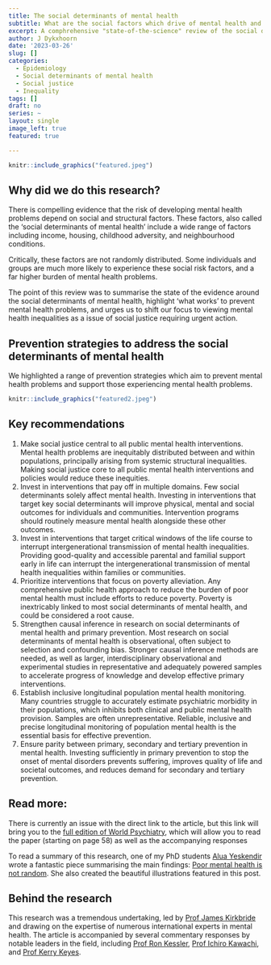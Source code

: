 ```yaml
---
title: The social determinants of mental health 
subtitle: What are the social factors which drive of mental health and what can we do about them? 
excerpt: A comphrehensive "state-of-the-science" review of the social detemrinants of mental health, review of prevention strategies, and key recommendations 
author: J Dykxhoorn
date: '2023-03-26'
slug: []
categories:
  - Epidemiology
  - Social determinants of mental health
  - Social justice
  - Inequality
tags: []
draft: no
series: ~
layout: single
image_left: true
featured: true

---
```



```r
knitr::include_graphics("featured.jpeg")
```

## Why did we do this research?
There is compelling evidence that the risk of developing mental health problems depend on social and structural factors. These factors, also called the 'social determinants of mental health' include  a wide range of factors including income, housing, childhood adversity, and neighbourhood conditions. 

Critically, these factors are not randomly distributed. Some individuals and groups are much more likely to experience these social risk factors, and a far higher burden of mental health problems. 

The point of this review was to summarise the state of the evidence around the social determinants of mental health, highlight 'what works'  to prevent mental health problems, and urges us to shift our focus to viewing mental health inequalities as a issue of social justice requiring urgent action. 

## Prevention strategies to address the social determinants of mental health 
We highlighted a range of prevention strategies which aim to prevent mental health problems and support those experiencing mental health problems. 

```r
knitr::include_graphics("featured2.jpeg")
```


## Key recommendations
1. Make social justice central to all public mental health interventions.
Mental health problems are inequitably distributed between and within
populations, principally arising from systemic structural inequalities.
Making social justice core to all public mental health interventions and
policies would reduce these inequities.
2. Invest in interventions that pay off in multiple domains. Few social
determinants solely affect mental health. Investing in interventions that
target key social determinants will improve physical, mental and social
outcomes for individuals and communities. Intervention programs
should routinely measure mental health alongside these other outcomes.
3. Invest in interventions that target critical windows of the life
course to interrupt intergenerational transmission of mental health
inequalities. Providing good-quality and accessible parental and familial
support early in life can interrupt the intergenerational transmission of
mental health inequalities within families or communities.
4. Prioritize interventions that focus on poverty alleviation. Any
comprehensive public health approach to reduce the burden of poor
mental health must include efforts to reduce poverty. Poverty is
inextricably linked to most social determinants of mental health, and
could be considered a root cause.
5. Strengthen causal inference in research on social determinants
of mental health and primary prevention. Most research on social
determinants of mental health is observational, often subject to selection
and confounding bias. Stronger causal inference methods are needed, as
well as larger, interdisciplinary observational and experimental studies
in representative and adequately powered samples to accelerate progress
of knowledge and develop effective primary interventions.
6. Establish inclusive longitudinal population mental health monitoring.
Many countries struggle to accurately estimate psychiatric morbidity
in their populations, which inhibits both clinical and public mental
health provision. Samples are often unrepresentative. Reliable, inclusive
and precise longitudinal monitoring of population mental health is the
essential basis for effective prevention.
7. Ensure parity between primary, secondary and tertiary prevention in
mental health. Investing sufficiently in primary prevention to stop the
onset of mental disorders prevents suffering, improves quality of life
and societal outcomes, and reduces demand for secondary and tertiary
prevention.

## Read more: 
There is currently an issue with the direct link to the article, but this link will bring you to the [full edition of World Psychiatry](https://www.wpanet.org/_files/ugd/842ec8_e625b4e0f44d46048540fb635402669e.pdf), which will allow you to read the paper (starting on page 58) as well as the accompanying responses

To read a summary of this research, one of my PhD students [Alua Yeskendir]() wrote a fantastic piece summarising the main findings: [Poor mental health is not random](https://blogs.ucl.ac.uk/mental-health/2024/01/12/poor-mental-health-is-not-random-what-can-we-do-to-achieve-social-justice/). She also created the beautiful illustrations featured in this post. 

## Behind the research
This research was a tremendous undertaking, led by [Prof James Kirkbride](https://profiles.ucl.ac.uk/43555) and drawing on the expertise of numerous international experts in mental health. The article is accompanied by several commentary responses by notable leaders in the field, including [Prof Ron Kessler](https://hcp.hms.harvard.edu/people/ronald-c-kessler), [Prof Ichiro Kawachi](https://www.hsph.harvard.edu/profile/ichiro-kawachi/), and [Prof Kerry Keyes](https://www.publichealth.columbia.edu/profile/katherine-m-keyes-phd). 
